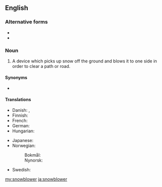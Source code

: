 ==English==

===Alternative forms===
* {{l|en|snow blower}}
* {{l|en|snow-blower}}

===Noun===
{{en-noun}}
# A device which picks up snow off the ground and blows it to one side in order to clear a path or road.

====Synonyms====
* {{l|en|snowthrower}}

====Translations====
{{trans-top|a device for clearing a path or road of snow}}
* Danish: {{t|da|snekanon}}, {{t|da|sneslynge|c}}
* Finnish: {{t+|fi|lumilinko}}
* French: {{t+|fr|souffleuse|f}}
* German: {{t|de|Schneefräse|f}}
* Hungarian: {{t|hu|hómaró}}
{{trans-mid}}
* Japanese: {{t|ja|除雪機|tr=josetsuki|sc=Jpan}}
* Norwegian:
*: Bokmål: {{t|nb|snøfreser|m}}
*: Nynorsk: {{t|nn|snøfresar|m}}
* Swedish: {{t+|sv|snöslunga|c}}
{{trans-bottom}}

[[my:snowblower]]
[[ja:snowblower]]